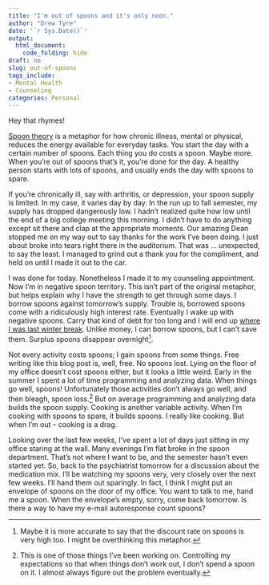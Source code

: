 ```yaml
---
title: "I'm out of spoons and it's only noon."
author: "Drew Tyre"
date: '`r Sys.Date()`'
output: 
  html_document:
    code_folding: hide
draft: no
slug: out-of-spoons
tags_include:
- Mental Health
- Counseling
categories: Personal
---
```


Hey that rhymes!

[Spoon theory](https://butyoudontlooksick.com/articles/written-by-christine/the-spoon-theory/)
is a metaphor for how chronic illness, mental or physical, reduces the energy
available for everyday tasks. You start the day with a certain number of spoons. 
Each thing you do costs a spoon. Maybe more. When you're out of spoons that's it,
you're done for the day. A healthy person starts with lots of spoons, and usually
ends the day with spoons to spare. 

If you're chronically ill, say with arthritis, or depression, your spoon supply
is limited. In my case, it varies day by day. In the run up to fall semester,
my supply has dropped dangerously low. I hadn't realized quite how low until
the end of a big college meeting this morning. I didn't have to do anything
except sit there and clap at the appropriate moments. Our amazing Dean stopped me on my way 
out to say thanks for the work I've been doing. I just about broke into tears 
right there in the auditorium. That was ... unexpected, to say the least. I
managed to grind out a thank you for the compliment, and held on until I made it
out to the car. 

I was done for today. Nonetheless I made it to my counseling appointment. Now I'm
in negative spoon territory. This isn't part of the original metaphor, but helps
explain why I have the strength to get through some days. I borrow spoons against
tomorrow's supply. Trouble is, borrowed spoons come with a ridiculously high interest 
rate. Eventually I wake up with negative spoons. Carry that kind of debt for too 
long and I will end up [where I was last winter break](/post/mental-health-redux). 
Unlike money, I can borrow spoons, but I can't save them. Surplus 
spoons disappear overnight[^2].

Not every activity costs spoons; I gain spoons from some things. Free writing 
like this blog post is, well, free. No spoons lost. Lying on the floor of my
office doesn't cost spoons either, but it looks a little weird. Early in the summer
I spent a lot of time programming and analyzing data. When things go well, spoons! 
Unfortunately those activities don't always go well, and then bleagh, spoon loss.[^1] 
But on average programming and analyzing data builds the spoon supply. Cooking
is another variable activity. When I'm cooking with spoons to spare, it
builds spoons. I really like cooking. But when I'm out -- cooking is a drag.

Looking over the last few weeks, I've spent a lot of days just sitting in my office
staring at the wall. Many evenings I'm flat broke in the spoon department. That's
not where I want to be, and the semester hasn't even started yet. So, back to the
psychiatrist tomorrow for a discussion about the medication mix. I'll be watching
my spoons very, very closely over the next few weeks. I'll hand them out sparingly.
In fact, I think I might put an envelope of spoons on the door of my office.
You want to talk to me, hand me a spoon. When the envelope's empty, sorry, come 
back tomorrow. Is there a way to have my e-mail autoresponse count spoons?


[^2]: Maybe it is more accurate to say that the discount rate on spoons is very
high too. I might be overthinking this metaphor.

[^1]: This is one of those things I've been working on. Controlling my expectations
so that when things don't work out, I don't spend a spoon on it. I almost always 
figure out the problem eventually. 
